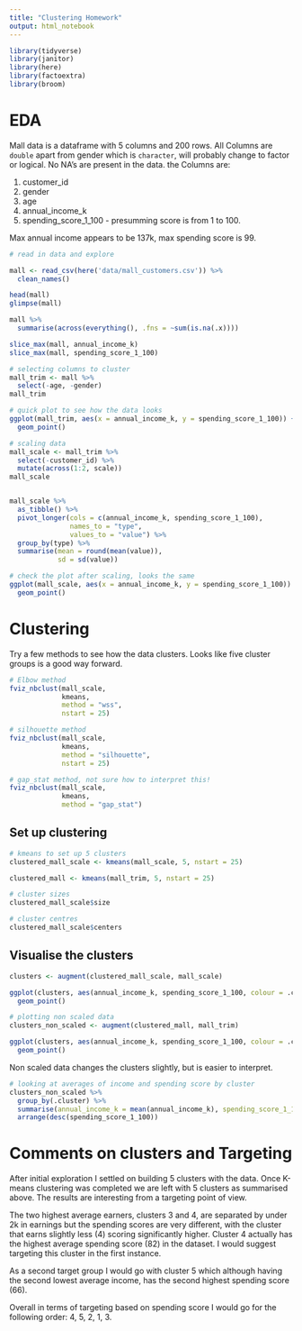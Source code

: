 ```yaml
---
title: "Clustering Homework"
output: html_notebook
---
```


```r
library(tidyverse)
library(janitor)
library(here)
library(factoextra)
library(broom)
```

# EDA

Mall data is a dataframe with 5 columns and 200 rows. All Columns are `double` apart from gender which is `character`, will probably change to factor or logical. No NA's are present in the data. the Columns are:

1. customer_id 
2. gender
3. age
4. annual_income_k
5. spending_score_1_100 - presumming score is from 1 to 100.

Max annual income appears to be 137k, max spending score is 99.

```r
# read in data and explore

mall <- read_csv(here('data/mall_customers.csv')) %>% 
  clean_names()

head(mall)
glimpse(mall)
```

```r
mall %>% 
  summarise(across(everything(), .fns = ~sum(is.na(.x))))

slice_max(mall, annual_income_k)
slice_max(mall, spending_score_1_100)

```


```r
# selecting columns to cluster
mall_trim <- mall %>% 
  select(-age, -gender)
mall_trim
```
```r
# quick plot to see how the data looks
ggplot(mall_trim, aes(x = annual_income_k, y = spending_score_1_100)) +
  geom_point()
```

```r
# scaling data
mall_scale <- mall_trim %>% 
  select(-customer_id) %>% 
  mutate(across(1:2, scale))
mall_scale


mall_scale %>% 
  as_tibble() %>% 
  pivot_longer(cols = c(annual_income_k, spending_score_1_100),
               names_to = "type",
               values_to = "value") %>% 
  group_by(type) %>% 
  summarise(mean = round(mean(value)),
            sd = sd(value))
```

```r
# check the plot after scaling, looks the same
ggplot(mall_scale, aes(x = annual_income_k, y = spending_score_1_100)) +
  geom_point()
```

# Clustering

Try a few methods to see how the data clusters. Looks like five cluster groups is a good way forward.

```r
# Elbow method
fviz_nbclust(mall_scale, 
             kmeans, 
             method = "wss", 
             nstart = 25)
```

```r
# silhouette method
fviz_nbclust(mall_scale, 
             kmeans, 
             method = "silhouette", 
             nstart = 25)
```

```r
# gap_stat method, not sure how to interpret this!
fviz_nbclust(mall_scale, 
             kmeans, 
             method = "gap_stat") 
```
## Set up clustering

```r
# kmeans to set up 5 clusters
clustered_mall_scale <- kmeans(mall_scale, 5, nstart = 25)

clustered_mall <- kmeans(mall_trim, 5, nstart = 25)
```

```r
# cluster sizes
clustered_mall_scale$size
```

```r
# cluster centres
clustered_mall_scale$centers

```

## Visualise the clusters

```r
clusters <- augment(clustered_mall_scale, mall_scale)

ggplot(clusters, aes(annual_income_k, spending_score_1_100, colour = .cluster)) +
  geom_point() 
```
```r
# plotting non scaled data
clusters_non_scaled <- augment(clustered_mall, mall_trim)

ggplot(clusters, aes(annual_income_k, spending_score_1_100, colour = .cluster)) +
  geom_point() 
```
Non scaled data changes the clusters slightly, but is easier to interpret.


```r
# looking at averages of income and spending score by cluster
clusters_non_scaled %>% 
  group_by(.cluster) %>%
  summarise(annual_income_k = mean(annual_income_k), spending_score_1_100 = mean(spending_score_1_100)) %>% 
  arrange(desc(spending_score_1_100))

```

# Comments on clusters and Targeting

After initial exploration I settled on building 5 clusters with the data. Once K-means clustering was completed we are left with 5 clusters as summarised above. The results are interesting from a targeting point of view. 

The two highest average earners, clusters 3 and 4, are separated by under 2k in earnings but the spending scores are very different, with the cluster that earns slightly less (4) scoring significantly higher. Cluster 4 actually has the highest average spending score (82) in the dataset. I would suggest targeting this cluster in the first instance.

As a second target group I would go with cluster 5 which although having the second lowest average income, has the second highest spending score (66).

Overall in terms of targeting based on spending score I would go for the following order: 4, 5, 2, 1, 3.